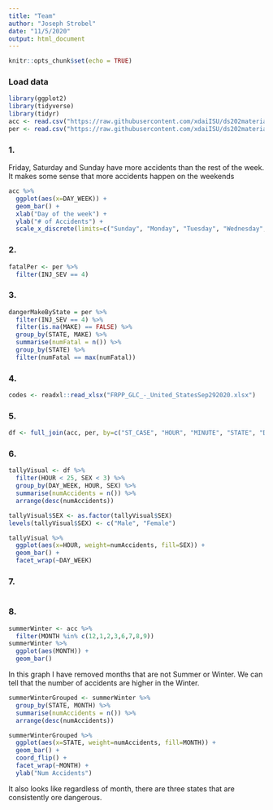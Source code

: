 ```yaml
---
title: "Team"
author: "Joseph Strobel"
date: "11/5/2020"
output: html_document
---
```


```r
knitr::opts_chunk$set(echo = TRUE)
```

### Load data
```r
library(ggplot2)
library(tidyverse)
library(tidyr)
acc <- read.csv("https://raw.githubusercontent.com/xdaiISU/ds202materials/master/hwlabs/fars2017/accident.csv", stringsAsFactors = FALSE)
per <- read.csv("https://raw.githubusercontent.com/xdaiISU/ds202materials/master/hwlabs/fars2017/person.csv", stringsAsFactors = FALSE)
```

### 1. 
Friday, Saturday and Sunday have more accidents than the rest of the week. It makes some sense that more accidents happen on the weekends
```r
acc %>%
  ggplot(aes(x=DAY_WEEK)) +
  geom_bar() +
  xlab("Day of the week") +
  ylab("# of Accidents") + 
  scale_x_discrete(limits=c("Sunday", "Monday", "Tuesday", "Wednesday", "Thursday", "Friday", "Saturday"))
```

### 2. 
```r
fatalPer <- per %>%
  filter(INJ_SEV == 4)
```

### 3.
```r
dangerMakeByState = per %>%
  filter(INJ_SEV == 4) %>%
  filter(is.na(MAKE) == FALSE) %>%
  group_by(STATE, MAKE) %>%
  summarise(numFatal = n()) %>%
  group_by(STATE) %>%
  filter(numFatal == max(numFatal))
```

### 4.
```r
codes <- readxl::read_xlsx("FRPP_GLC_-_United_StatesSep292020.xlsx")

```

### 5.
```r
df <- full_join(acc, per, by=c("ST_CASE", "HOUR", "MINUTE", "STATE", "DAY", "MONTH"))
```

### 6.
```r
tallyVisual <- df %>%
  filter(HOUR < 25, SEX < 3) %>%
  group_by(DAY_WEEK, HOUR, SEX) %>%
  summarise(numAccidents = n()) %>%
  arrange(desc(numAccidents)) 

tallyVisual$SEX <- as.factor(tallyVisual$SEX)
levels(tallyVisual$SEX) <- c("Male", "Female")

tallyVisual %>%
  ggplot(aes(x=HOUR, weight=numAccidents, fill=SEX)) +
  geom_bar() +
  facet_wrap(~DAY_WEEK)
```

### 7.
```r

```

### 8.
```r
summerWinter <- acc %>%
  filter(MONTH %in% c(12,1,2,3,6,7,8,9))
summerWinter %>% 
  ggplot(aes(MONTH)) +
  geom_bar() 
```

In this graph I have removed months that are not Summer or Winter. We can tell that the number of accidents are higher in the Winter. 

```r
summerWinterGrouped <- summerWinter %>%
  group_by(STATE, MONTH) %>% 
  summarise(numAccidents = n()) %>%
  arrange(desc(numAccidents)) 

summerWinterGrouped %>% 
  ggplot(aes(x=STATE, weight=numAccidents, fill=MONTH)) +
  geom_bar() + 
  coord_flip() + 
  facet_wrap(~MONTH) +
  ylab("Num Accidents")
```

It also looks like regardless of month, there are three states that are consistently ore dangerous. 